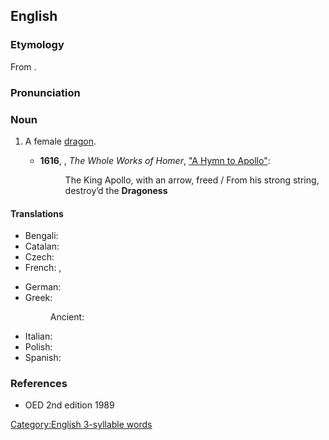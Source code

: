 ==English==

===Etymology===
From {{suffix|en|dragon|ess}}.

===Pronunciation===
{{IPA|en|/ˈdɹæɡənɛs/}}

===Noun===
{{en-noun}}

# {{lb|en|rare|archaic|mostly|figurative}} A female [[dragon]].
#* '''1616''', {{w|George Chapman}}, ''The Whole Works of Homer'', [https://www.gutenberg.org/files/48895/48895-h/48895-h.htm#chap27 "A Hymn to Apollo"]:
#*: The King Apollo, with an arrow, freed / From his strong string, destroy’d the '''Dragoness'''

====Translations====
{{trans-top|a female dragon}}
* Bengali: {{t|bn|আজদাহাণী|tr=azdahaṇī}}
* Catalan: {{t+|ca|dragona|f}}
* Czech: {{t+|cs|dračice|f}}
* French: {{t+|fr|dracène|f}}, {{t+|fr|dragonne|f}}
{{trans-mid}}
* German: {{t+|de|Drachin|f}}
* Greek:
*: Ancient: {{t|grc|δράκαινα|f}}
* Italian: {{t|it|dragonessa|f}}
* Polish: {{t+|pl|smoczyca|f}}
* Spanish: {{t+|es|dragona|f}}
{{trans-bottom}}

===References===
* OED 2nd edition 1989

[[Category:English 3-syllable words]]